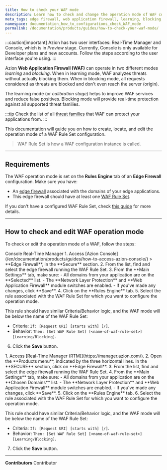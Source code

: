 ```yaml
---
title: How to check your WAF mode
description: Learn how to check and change the operation mode of WAF configurations.
meta_tags: edge firewall, web application firewall, learning, blocking, operation modes
namespace: documentation_how_to_configurations_check_WAF_mode
permalink: /documentation/products/guides/how-to-check-your-waf-mode/
---
```



:::caution[important]
Azion has two user interfaces: Real-Time Manager and Console, which is in *Preview* stage. Currently, Console is only available for Developer plans and new accounts. Follow the steps according to the user interface you're using.
:::

Azion **Web Application Firewall (WAF)** can operate in two different modes *learning* and *blocking*. When in learning mode, WAF analyzes threats without actually blocking them. When in blocking mode, all requests considered as threats are blocked and don't even reach the server (origin).

The learning mode (or *calibration stage*) helps to improve WAF services and reduce false positives. Blocking mode will provide real-time protection against all supported threat families.

:::tip
Check the list of all [threat families](/en/documentation/products/secure/edge-firewall/web-application-firewall/) that WAF can protect your applications from.
:::

This documentation will guide you on how to create, locate, and edit the operation mode of a WAF Rule Set configuration.

> WAF Rule Set is how a WAF configuration instance is called.

---

## Requirements

The WAF operation mode is set on the **Rules Engine** tab of an **Edge Firewall** configuration. Make sure you have:

- An [edge firewall](/en/documentation/products/guides/secure/edge-firewall-configure-main-settings/) associated with the domains of your edge applications.
- This edge firewall should have at least one [WAF Rule Set](/en/documentation/products/secure/edge-firewall/web-application-firewall/rules-set/). 

If you don't have a configured WAF Rule Set, check [this guide](/en/documentation/products/guides/secure/create-waf-rule-set/) for more details.

---

## How to check and edit WAF operation mode

To check or edit the operation mode of a WAF, follow the steps:

<Tabs client:visible>
    <Fragment slot="tab.console">Console</Fragment>
    <Fragment slot="tab.rtm">Real-Time Manager</Fragment>

<Fragment slot="panel.console">
1. Access [Azion Console](/en/documentation/products/guides/how-to-access-azion-console/) > **Edge Firewall**, in the **Secure** section.
2. From the list, find and select the edge firewall running the WAF Rule Set.
3. From the **Main Settings** tab, make sure:
   - All domains from your application are on the **Selected** list.
   - The **Network Layer Protection** and **Web Application Firewall** module switches are enabled.
   - If you've made any changes, click **Save**.
4. Click on the **Rules Engine** tab.
5. Select the rule associated with the WAF Rule Set for which you want to configure the operation mode.

This rule should have similar Criteria/Behavior logic, and the WAF mode will be below the name of the WAF Rule Set:

- Criteria: `If: [Request URI] [starts with] [/]`. <br />
- Behavior: `Then: [Set WAF Rule Set] [<name-of-waf-rule-set>] [Learning/Blocking]`.

6. Click the **Save** button.
</Fragment>

<Fragment slot="panel.rtm">
1. Access [Real-Time Manager (RTM)](https://manager.azion.com/).
2. Open the **Products menu**, indicated by the three horizontal lines. In the **SECURE** section, click on **Edge Firewall**.
3. From the list, find and select the edge firewall running the WAF Rule Set.
4. From the **Main Settings** tab, make sure:
   - All domains from your application are on the **Chosen Domains** list.
   - The **Network Layer Protection** and **Web Application Firewall** module switches are enabled.
   - If you've made any changes, click **Save**.
5. Click on the **Rules Engine** tab.
6. Select the rule associated with the WAF Rule Set for which you want to configure the operation mode.

This rule should have similar Criteria/Behavior logic, and the WAF mode will be below the name of the WAF Rule Set:

- Criteria: `If: [Request URI] [starts with] [/]`. <br />
- Behavior: `Then: [Set WAF Rule Set] [<name-of-waf-rule-set>] [Learning/Blocking]`.

7. Click the **Save** button.
</Fragment>

</Tabs>

---


**Contributors** <ContributorList>Contributor</ContributorList>
